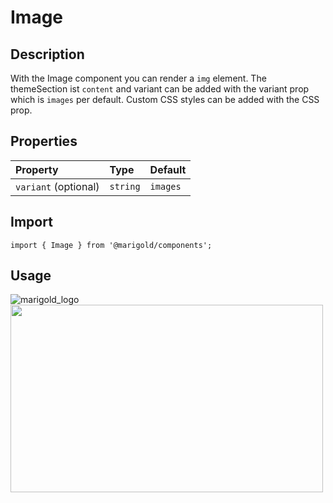 
<Meta title="Components/Content/Image" />

# Image

## Description

With the Image component you can render a `img` element.
The themeSection ist `content` and variant can be added with the variant prop which is `images` per default.
Custom CSS styles can be added with the CSS prop.

## Properties

| Property             | Type     | Default  |
| :------------------- | :------- | :------- |
| `variant` (optional) | `string` | `images` |

## Import

```tsx
import { Image } from '@marigold/components';
```

## Usage

<Preview>
  <Story name="firstImage">
    <Image src={image1} alt="marigold_logo" />
  </Story>
</Preview>

<Preview>
  <Story name="secondImage">
    <Image src={image2} width="500" height="300" />
  </Story>
</Preview>
